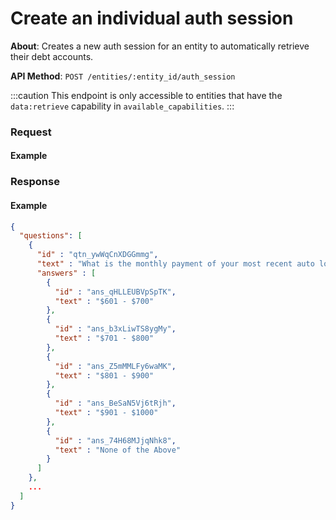 
# Create an individual auth session

**About**: Creates a new auth session for an entity to automatically retrieve their
debt accounts.

**API Method**: `POST /entities/:entity_id/auth_session`

:::caution
This endpoint is only accessible to entities that have the `data:retrieve` capability
in `available_capabilities`.
:::

### Request

#### Example
<EntitiesCreateIndividualAuthSession />

### Response

#### Example
```json
{
  "questions": [
    {
      "id" : "qtn_ywWqCnXDGGmmg",
      "text" : "What is the monthly payment of your most recent auto loan or lease?",
      "answers" : [
        {
          "id" : "ans_qHLLEUBVpSpTK",
          "text" : "$601 - $700"
        },
        {
          "id" : "ans_b3xLiwTS8ygMy",
          "text" : "$701 - $800"
        },
        {
          "id" : "ans_Z5mMMLFy6waMK",
          "text" : "$801 - $900"
        },
        {
          "id" : "ans_BeSaN5Vj6tRjh",
          "text" : "$901 - $1000"
        },
        {
          "id" : "ans_74H68MJjqNhk8",
          "text" : "None of the Above"
        }
      ]
    },
    ...
  ]
}
```
